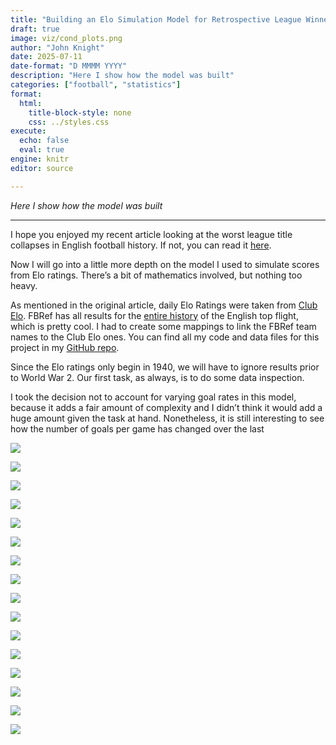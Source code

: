```yaml
---
title: "Building an Elo Simulation Model for Retrospective League Winner Daily Probabilities"
draft: true
image: viz/cond_plots.png
author: "John Knight"
date: 2025-07-11
date-format: "D MMMM YYYY"
description: "Here I show how the model was built"
categories: ["football", "statistics"]
format:
  html:
    title-block-style: none
    css: ../styles.css
execute: 
  echo: false
  eval: true
engine: knitr
editor: source

---
```


*Here I show how the model was built*

---

I hope you enjoyed my recent article looking at the worst league title collapses in English football history. If not, you can read it [here](https://johnknightstats.com/posts/title_collapses/).

Now I will go into a little more depth on the model I used to simulate scores from Elo ratings. There's a bit of mathematics involved, but nothing too heavy.

As mentioned in the original article, daily Elo Ratings were taken from [Club Elo](http://clubelo.com/). FBRef has all results for the [entire history](https://fbref.com/en/comps/9/history/Premier-League-Seasons) of the English top flight, which is pretty cool. I had to create some mappings to link the FBRef team names to the Club Elo ones. You can find all my code and data files for this project in my [GitHub repo](https://github.com/johnknightstats/elo-league-sims).

Since the Elo ratings only begin in 1940, we will have to ignore results prior to World War 2. Our first task, as always, is to do some data inspection.

I took the decision not to account for varying goal rates in this model, because it adds a fair amount of complexity and I didn't think it would add a huge amount given the task at hand. Nonetheless, it is still interesting to see how the number of goals per game has changed over the last 

::: {.centered-block .max-70}
<img src="viz/goals_pg_seasons.png"/>
:::

::: {.centered-block .max-70}
<img src="viz/home_suprem_seasons.png"/>
:::

::: {.centered-block .max-70}
<img src="viz/elo_mean_seasons.png"/>
:::

::: {.centered-block .max-70}
<img src="viz/elo_deciles.png"/>
:::
::: {.centered-block .max-70}
<img src="viz/elo_gam.png"/>
:::
::: {.centered-block .max-70}
<img src="viz/poisson_v_obs.png"/>
:::
::: {.centered-block .max-70}
<img src="viz/poisson_v_nb_v_obs.png"/>
:::
::: {.centered-block .max-70}
<img src="viz/poisson_v_nb_v_obs_10k.png"/>
:::
::: {.centered-block .max-70}
<img src="viz/cond_plots.png"/>
:::
::: {.centered-block .max-70}
<img src="viz/fav_goals_fitted.png"/>
:::
::: {.centered-block .max-70}
<img src="viz/underdog_cond_plots_dispersion_5.png"/>
:::
::: {.centered-block .max-70}
<img src="viz/underdog_cond_plots_fitted_dispersion.png"/>
:::
::: {.centered-block .max-70}
<img src="viz/underdog_cond_pointmass.png"/>
:::
::: {.centered-block .max-70}
<img src="viz/deciles_new.png"/>
:::
::: {.centered-block .max-70}
<img src="viz/wdl.png"/>
:::
::: {.centered-block .max-70}
<img src="viz/model_v_scores.png"/>
:::


